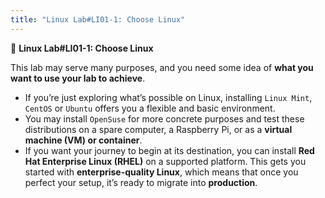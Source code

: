 ```yaml
---
title: "Linux Lab#LI01-1: Choose Linux"
---
```


::: {.labs}
📘 **Linux Lab#LI01-1: Choose Linux**

This lab may serve many purposes, and you need some idea of **what you want to use your lab to achieve**.

- If you're just exploring what's possible on Linux, installing `Linux Mint`,  `CentOS` or `Ubuntu` offers you a flexible and basic environment.
- You may install `OpenSuse` for more concrete purposes and test these distributions on a spare computer, a Raspberry Pi, or as a **virtual machine (VM) or container**.
- If you want your journey to begin at its destination, you can install **Red Hat Enterprise Linux (RHEL)** on a supported platform. This gets you started with **enterprise-quality Linux**, which means that once you perfect your setup, it's ready to migrate into **production**.
:::
